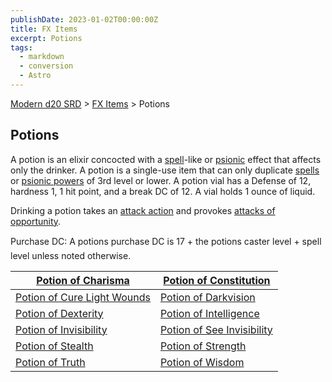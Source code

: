 ```yaml
---
publishDate: 2023-01-02T00:00:00Z
title: FX Items
excerpt: Potions
tags:
  - markdown
  - conversion
  - Astro
---
```


[Modern d20 SRD](/#modernD20) > [FX Items](modern-d20-srd-fx-items-index) > Potions

## Potions

A potion is an elixir concocted with a [spell](modern-d20-srd-fx-index)-like or [psionic](modern-d20-srd-psionics-index) effect that affects only the drinker. A potion is a single-use item that can only duplicate [spells](modern-d20-srd-fx-index) or [psionic powers](modern-d20-srd-psionics-index) of 3rd level or lower. A potion vial has a Defense of 12, hardness 1, 1 hit point, and a break DC of 12. A vial holds 1 ounce of liquid.

Drinking a potion takes an [attack action](modern-d20-srd-combat-attack-actions) and provokes [attacks of opportunity](modern-d20-srd-combat-attacks-of-opportunity).

Purchase DC: A potions purchase DC is 17 + the potions caster level + spell level unless noted otherwise.

| [Potion of Charisma](modern-d20-srd-fx-items-potion-of-charisma) | [Potion of Constitution](modern-d20-srd-fx-items-potion-of-constitution) |
|---|---|
| [Potion of Cure Light Wounds](modern-d20-srd-fx-items-potion-of-cure-light-wounds) | [Potion of Darkvision](modern-d20-srd-fx-items-potion-of-darkvision) |
| [Potion of Dexterity](modern-d20-srd-fx-items-potion-of-dexterity) | [Potion of Intelligence](modern-d20-srd-fx-items-potion-of-intelligence) |
| [Potion of Invisibility](modern-d20-srd-fx-items-potion-of-invisibility) | [Potion of See Invisibility](modern-d20-srd-fx-items-potion-of-see-invisibility) |
| [Potion of Stealth](modern-d20-srd-fx-items-potion-of-stealth) | [Potion of Strength](modern-d20-srd-fx-items-potion-of-strength) |
| [Potion of Truth](modern-d20-srd-fx-items-potion-of-truth) | [Potion of Wisdom](modern-d20-srd-fx-items-potion-of-wisdom) |
